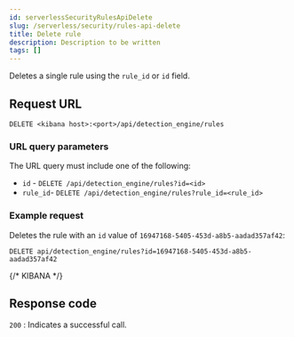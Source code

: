 ```yaml
---
id: serverlessSecurityRulesApiDelete
slug: /serverless/security/rules-api-delete
title: Delete rule
description: Description to be written
tags: []
---
```


<div id="rules-api-delete"></div>

Deletes a single rule using the `rule_id` or `id` field.

## Request URL

`DELETE <kibana host>:<port>/api/detection_engine/rules`

### URL query parameters

The URL query must include one of the following:

* `id` - `DELETE /api/detection_engine/rules?id=<id>`
* `rule_id`- `DELETE /api/detection_engine/rules?rule_id=<rule_id>`

### Example request

Deletes the rule with an `id` value of `16947168-5405-453d-a8b5-aadad357af42`:

```console
DELETE api/detection_engine/rules?id=16947168-5405-453d-a8b5-aadad357af42
```
{/* KIBANA */}

## Response code

`200` 
    : Indicates a successful call.

